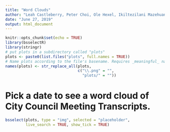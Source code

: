 ```yaml
---
title: "Word Clouds"
author: "Leah Castleberry, Peter Choi, Ole Hexel, Ikiltezilani Mazehuani, Richard Shafranek"
date: "June 27, 2019"
output: html_document
---
```


```r
knitr::opts_chunk$set(echo = TRUE)
library(bsselectR)
library(stringr)
# put plots in a subdirectory called "plots"
plots <- paste0(list.files("plots", full.names = TRUE))
# Name plots according to the file's basename. Requires _meaningful_ names.
names(plots) <- str_replace_all(plots, 
                                c("\\.png" = "", 
                                  "plots/" = ""))
```

# Pick a date to see a word cloud of City Council Meeting Transcripts.

```r
bsselect(plots, type = "img", selected = "placeholder",
         live_search = TRUE, show_tick = TRUE)
```